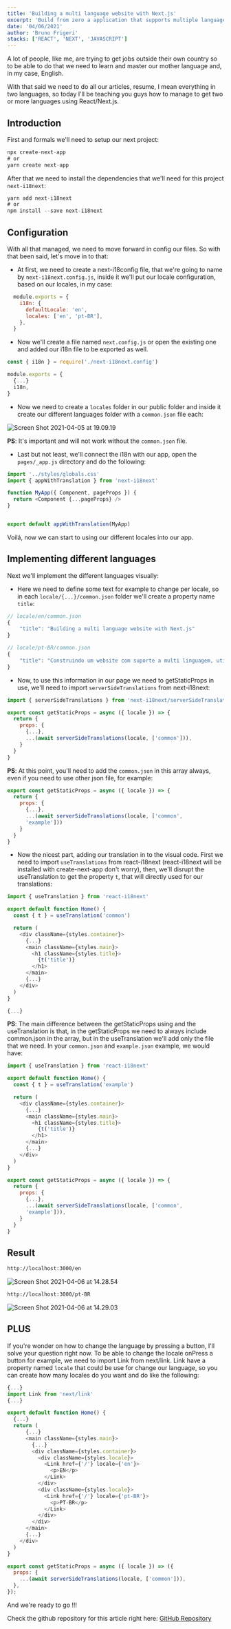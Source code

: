```yaml
---
title: 'Building a multi language website with Next.js'
excerpt: 'Build from zero a application that supports multiple languages.'
date: '04/06/2021'
author: 'Bruno Frigeri'
stacks: ['REACT', 'NEXT', 'JAVASCRIPT']
---
```


A lot of people, like me, are trying to get jobs outside their own country so to be able to do that we need to learn and master our mother language and, in my case, English.

With that said we need to do all our articles, resume, I mean everything in two languages, so today I'll be teaching you guys how to manage to get two or more languages using React/Next.js.

## Introduction

First and formals we'll need to setup our next project:

```javascript
npx create-next-app
# or
yarn create next-app
```

After that we need to install the dependencies that we'll need for this project `next-i18next`:

```javascript
yarn add next-i18next
# or
npm install --save next-i18next
```

## Configuration

With all that managed, we need to move forward in config our files. So with that been said, let's move in to that:

- At first, we need to create a next-i18config file, that we're going to name by `next-i18next.config.js`, inside it we'll put our locale configuration, based on our locales, in my case:

```javascript
  module.exports = {
    i18n: {
      defaultLocale: 'en',
      locales: ['en', 'pt-BR'],
    },
  }
```

- Now we'll create a file named `next.config.js` or open the existing one and added our i18n file to be exported as well.

```javascript
const { i18n } = require('./next-i18next.config')

module.exports = {
  {...}
  i18n,
}
```

- Now we need to create a `locales` folder in our public folder and inside it create our different languages folder with a `common.json` file each:

![Screen Shot 2021-04-05 at 19.09.19](https://dev-to-uploads.s3.amazonaws.com/uploads/articles/orrssbh6svn09gpm7yd3.png)

**PS**: It's important and will not work without the `common.json` file.

- Last but not least, we'll connect the i18n with our app, open the `pages/_app.js` directory and do the following:

```javascript
import '../styles/globals.css'
import { appWithTranslation } from 'next-i18next'

function MyApp({ Component, pageProps }) {
  return <Component {...pageProps} />
}


export default appWithTranslation(MyApp)
```

Voilá, now we can start to using our different locales into our app.

## Implementing different languages

Next we'll implement the different languages visually:

- Here we need to define some text for example to change per locale, so in each `locale/{...}/common.json` folder we'll create a property name ``title``:

```javascript
// locale/en/common.json
{
    "title": "Building a multi language website with Next.js"
}
```

```javascript
// locale/pt-BR/common.json
{
    "title": "Construindo um website com suporte a multi linguagem, utilizando Next.js"
}
```

- Now, to use this information in our page we need to getStaticProps in use, we'll need to import `serverSideTranslations` from next-i18next:

```javascript
import { serverSideTranslations } from 'next-i18next/serverSideTranslations'

export const getStaticProps = async ({ locale }) => {
  return {
    props: {
      {...},
      ...(await serverSideTranslations(locale, ['common'])),
    }
  }
}
```

**PS**: At this point, you'll need to add the `common.json` in this array always, even if you need to use other json file, for example:

```javascript
export const getStaticProps = async ({ locale }) => {
  return {
    props: {
      {...},
      ...(await serverSideTranslations(locale, ['common',
      'example']))
    }
  }
}
```

- Now the nicest part, adding our translation in to the visual code. First we need to import `useTranslations` from react-i18next (react-i18next will be installed with create-next-app don't worry), then, we'll disrupt the useTranslation to get the property `t`, that will directly used for our translations:

```javascript
import { useTranslation } from 'react-i18next'

export default function Home() {
  const { t } = useTranslation('common')

  return (
    <div className={styles.container}>
      {...}
      <main className={styles.main}>
        <h1 className={styles.title}>
          {t('title')}
        </h1>
      </main>
      {...}
    </div>
  )
}

{...}
```

**PS**: The main difference between the getStaticProps using and the useTranslation is that, in the getStaticProps we need to always include common.json in the array, but in the useTranslation we'll add only the file that we need. In your `common.json` and `example.json` example, we would have:

```javascript
import { useTranslation } from 'react-i18next'

export default function Home() {
  const { t } = useTranslation('example')

  return (
    <div className={styles.container}>
      {...}
      <main className={styles.main}>
        <h1 className={styles.title}>
          {t('title')}
        </h1>
      </main>
      {...}
    </div>
  )
}

export const getStaticProps = async ({ locale }) => {
  return {
    props: {
      {...},
      ...(await serverSideTranslations(locale, ['common',
      'example'])),
    }
  }
}
```

## Result

```bash
http://localhost:3000/en
```
![Screen Shot 2021-04-06 at 14.28.54](https://dev-to-uploads.s3.amazonaws.com/uploads/articles/cot23ec7lsnfb77r646h.png)

```bash
http://localhost:3000/pt-BR
```
![Screen Shot 2021-04-06 at 14.29.03](https://dev-to-uploads.s3.amazonaws.com/uploads/articles/040y7yaotw14do3oow8y.png)

## PLUS

If you're wonder on how to change the language by pressing a button, I'll solve your question right now. To be able to change the locale onPress a button for example, we need to import Link from next/link. Link have a property named ``locale`` that could be use for change our language, so you can create how many locales do you want and do like the following:

```javascript
{...}
import Link from 'next/link'
{...}

export default function Home() {
  {...}
  return (
      {...}
      <main className={styles.main}>
        {...}
        <div className={styles.container}>
          <div className={styles.locale}>
            <Link href={'/'} locale={'en'}>
              <p>EN</p>
            </Link>
          </div>
          <div className={styles.locale}>
            <Link href={'/'} locale={'pt-BR'}>
              <p>PT-BR</p>
            </Link>
          </div>
        </div>
      </main>
      {...}
    </div>
  )
}

export const getStaticProps = async ({ locale }) => ({
  props: {
    ...(await serverSideTranslations(locale, ['common'])),
  },
});
```

And we're ready to go !!!

Check the github repository for this article right here:
[GitHub Repository](https://github.com/brunofrigeri/multi-language-nextjs)
